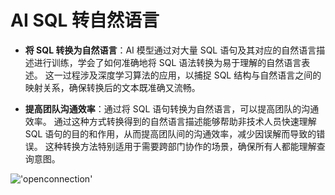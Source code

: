 # AI SQL 转自然语言

- **将 SQL 转换为自然语言**：AI 模型通过对大量 SQL 语句及其对应的自然语言描述进行训练，学会了如何准确地将 SQL 语法转换为易于理解的自然语言表述。
这一过程涉及深度学习算法的应用，以捕捉 SQL 结构与自然语言之间的映射关系，确保转换后的文本既准确又流畅。

- **提高团队沟通效率**：通过将 SQL 语句转换为自然语言，可以提高团队的沟通效率。
通过这种方式转换得到的自然语言描述能够帮助非技术人员快速理解 SQL 语句的目的和作用，从而提高团队间的沟通效率，减少因误解而导致的错误。
这种转换方法特别适用于需要跨部门协作的场景，确保所有人都能理解查询意图。

!['openconnection'](/image/AI-image/sql2text.gif)

